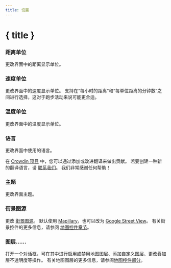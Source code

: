 ```yaml
---
title: 设置
---
```


<script lang="ts">
</script>

# { title }

### <Ruler size="16" class="inline-block" style="margin-bottom: 2px" /> 距离单位

更改界面中的距离显示单位。

### <Zap size="16" class="inline-block" style="margin-bottom: 2px" /> 速度单位

更改界面中的速度显示单位。
支持在“每小时的距离”和“每单位距离的分钟数”之间进行选择，这对于跑步活动来说可能更合适。

### <Thermometer size="16" class="inline-block" style="margin-bottom: 2px" /> 温度单位

更改界面中的温度显示单位。

### <Languages size="16" class="inline-block" style="margin-bottom: 2px" /> 语言

更改界面中使用的语言。

<DocsNote>

在 <a href="https://crowdin.com/project/gpxstudio" target="_blank">Crowdin 项目</a> 中，您可以通过添加或改进翻译来做出贡献。
若要创建一种新的翻译语言，请 <a href="#contact">联系我们</a>。
我们非常感谢任何帮助！

</DocsNote>

### <Sun size="16" class="inline-block" style="margin-bottom: 2px" /> 主题

更改界面主题。

### <PersonStanding size="16" class="inline-block" style="margin-bottom: 2px" /> 街景图源

更改 [街景图源](../map-controls)。
默认使用 <a href="https://www.mapillary.com" target="_blank">Mapillary</a>，也可以改为 <a href="https://www.google.com/streetview/" target="_blank">Google Street View</a>。
有关街景控件的更多信息，请参阅 [地图控件章节](../map-controls)。

### <Layers size="16" class="inline-block" style="margin-bottom: 2px" /> 图层……

打开一个对话框，可在其中进行启用或禁用地图图层、添加自定义图层、更改叠加层不透明度等操作。
有关地图图层的更多信息，请参阅[地图控件部分](.../map-controls)。
